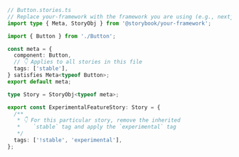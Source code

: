 ```ts
// Button.stories.ts
// Replace your-framework with the framework you are using (e.g., nextjs, vue3-vite)
import type { Meta, StoryObj } from '@storybook/your-framework';

import { Button } from './Button';

const meta = {
  component: Button,
  // 👇 Applies to all stories in this file
  tags: ['stable'],
} satisfies Meta<typeof Button>;
export default meta;

type Story = StoryObj<typeof meta>;

export const ExperimentalFeatureStory: Story = {
  /**
   * 👇 For this particular story, remove the inherited
   *    `stable` tag and apply the `experimental` tag
   */
  tags: ['!stable', 'experimental'],
};
```
